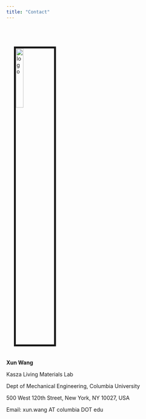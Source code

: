 ```yaml
---
title: "Contact"
---
```


<br><br><img src="images/xun_wang.jpg" alt="logo" style="width:20%; border:5px solid; margin:20px"><br>

**Xun Wang**

Kasza Living Materials Lab

Dept of Mechanical Engineering, Columbia University

500 West 120th Street, New York, NY 10027, USA

Email: xun.wang AT columbia DOT edu

